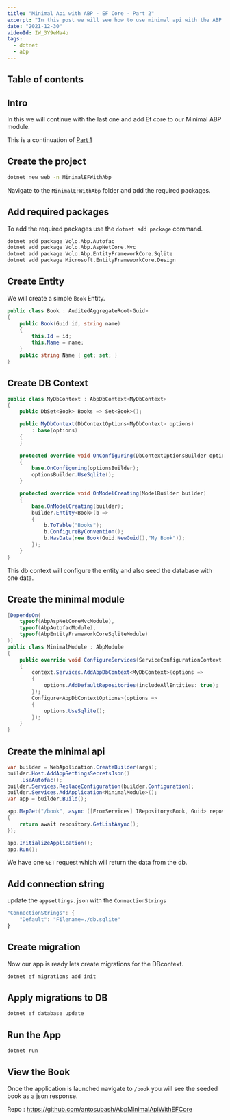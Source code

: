 ```yaml
---
title: "Minimal Api with ABP - EF Core - Part 2"
excerpt: "In this post we will see how to use minimal api with the ABP application and configure EF core."
date: "2021-12-30"
videoId: IW_3Y9eMa4o
tags:
  - dotnet
  - abp
---
```

## Table of contents

## Intro

In this we will continue with the last one and add Ef core to our Minimal ABP module.

This is a continuation of [Part 1](https://blog.antosubash.com/posts/abp-with-minimal-api-p1)

## Create the project

```bash
dotnet new web -n MinimalEFWithAbp
```

Navigate to the `MinimalEFWithAbp` folder and add the required packages.

## Add required packages

To add the required packages use the `dotnet add package` command.

```bash
dotnet add package Volo.Abp.Autofac
dotnet add package Volo.Abp.AspNetCore.Mvc
dotnet add package Volo.Abp.EntityFrameworkCore.Sqlite
dotnet add package Microsoft.EntityFrameworkCore.Design
```

## Create Entity

We will create a simple `Book` Entity.

```cs
public class Book : AuditedAggregateRoot<Guid>
{
    public Book(Guid id, string name)
    {
        this.Id = id;
        this.Name = name;
    }
    public string Name { get; set; }
}
```

## Create DB Context

```cs
public class MyDbContext : AbpDbContext<MyDbContext>
{
    public DbSet<Book> Books => Set<Book>();

    public MyDbContext(DbContextOptions<MyDbContext> options)
        : base(options)
    {
    }

    protected override void OnConfiguring(DbContextOptionsBuilder optionsBuilder)
    {
        base.OnConfiguring(optionsBuilder);
        optionsBuilder.UseSqlite();
    }

    protected override void OnModelCreating(ModelBuilder builder)
    {
        base.OnModelCreating(builder);
        builder.Entity<Book>(b =>
        {
            b.ToTable("Books");
            b.ConfigureByConvention();
            b.HasData(new Book(Guid.NewGuid(),"My Book"));
        });
    }
}
```

This db context will configure the entity and also seed the database with one data.

## Create the minimal module

```cs
[DependsOn(
    typeof(AbpAspNetCoreMvcModule),
    typeof(AbpAutofacModule),
    typeof(AbpEntityFrameworkCoreSqliteModule)
)]
public class MinimalModule : AbpModule
{
    public override void ConfigureServices(ServiceConfigurationContext context)
    {     
        context.Services.AddAbpDbContext<MyDbContext>(options =>
        {
            options.AddDefaultRepositories(includeAllEntities: true);
        }); 
        Configure<AbpDbContextOptions>(options =>
        {
            options.UseSqlite();
        });
    }
}
```

## Create the minimal api

```cs
var builder = WebApplication.CreateBuilder(args);
builder.Host.AddAppSettingsSecretsJson()
    .UseAutofac();
builder.Services.ReplaceConfiguration(builder.Configuration);
builder.Services.AddApplication<MinimalModule>();
var app = builder.Build();

app.MapGet("/book", async ([FromServices] IRepository<Book, Guid> repository) =>
{
    return await repository.GetListAsync();
});

app.InitializeApplication();
app.Run();
```

We have one `GET` request which will return the data from the db.

## Add connection string

update the `appsettings.json` with the `ConnectionStrings`

```js
"ConnectionStrings": {
    "Default": "Filename=./db.sqlite"
}
```

## Create migration

Now our app is ready lets create migrations for the DBcontext.

```bash
dotnet ef migrations add init
```

## Apply migrations to DB

```bash
dotnet ef database update
```

## Run the App

```bash
dotnet run
```

## View the Book

Once the application is launched navigate to `/book` you will see the seeded book as a json response.

Repo : https://github.com/antosubash/AbpMinimalApiWithEFCore

